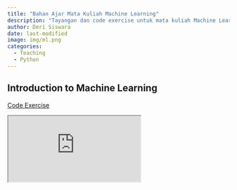 ```yaml
---
title: "Bahan Ajar Mata Kuliah Machine Learning"
description: "Tayangan dan code exercise untuk mata kuliah Machine Learning"
author: Deri Siswara
date: last-modified 
image: img/ml.png
categories:
  - Teaching
  - Python
---
```


## Introduction to Machine Learning

[Code Exercise](https://drive.google.com/file/d/1zqMxohS_dTCCXkFEz2kNbWyksxg6iX5k/view?usp=sharing)

<iframe class="slides" src="https://derikayz.quarto.pub/ml_w1/#/title-slide"></iframe>

